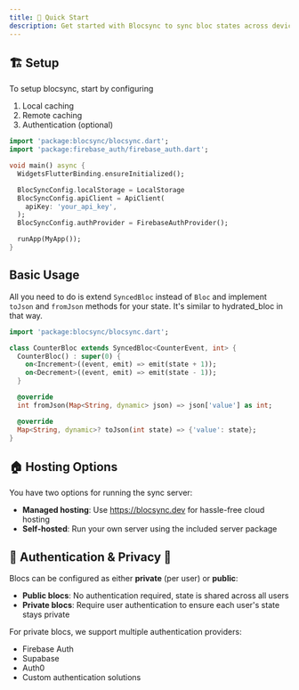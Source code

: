 ```yaml
---
title: 🚀 Quick Start
description: Get started with Blocsync to sync bloc states across devices
---
```


## 🏗️ Setup

To setup blocsync, start by configuring

1. Local caching
2. Remote caching
3. Authentication (optional)

```dart
import 'package:blocsync/blocsync.dart';
import 'package:firebase_auth/firebase_auth.dart';

void main() async {
  WidgetsFlutterBinding.ensureInitialized();

  BlocSyncConfig.localStorage = LocalStorage
  BlocSyncConfig.apiClient = ApiClient(
    apiKey: 'your_api_key',
  );
  BlocSyncConfig.authProvider = FirebaseAuthProvider();

  runApp(MyApp());
}
```

##  Basic Usage

All you need to do is extend `SyncedBloc` instead of `Bloc` and implement
`toJson` and `fromJson` methods for your state. It's similar to hydrated_bloc in
that way.

```dart
import 'package:blocsync/blocsync.dart';

class CounterBloc extends SyncedBloc<CounterEvent, int> {
  CounterBloc() : super(0) {
    on<Increment>((event, emit) => emit(state + 1));
    on<Decrement>((event, emit) => emit(state - 1));
  }

  @override
  int fromJson(Map<String, dynamic> json) => json['value'] as int;

  @override
  Map<String, dynamic>? toJson(int state) => {'value': state};
}
```

## 🏠 Hosting Options

You have two options for running the sync server:

- **Managed hosting**: Use https://blocsync.dev for hassle-free cloud hosting
- **Self-hosted**: Run your own server using the included server package

## 🔐 Authentication & Privacy 🔐

Blocs can be configured as either **private** (per user) or **public**:

- **Public blocs**: No authentication required, state is shared across all users
- **Private blocs**: Require user authentication to ensure each user's state
  stays private

For private blocs, we support multiple authentication providers:

- Firebase Auth
- Supabase
- Auth0
- Custom authentication solutions

